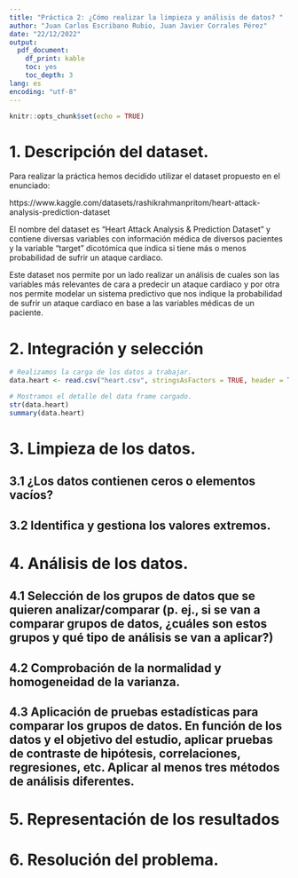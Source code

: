 ```yaml
---
title: "Práctica 2: ¿Cómo realizar la limpieza y análisis de datos? "
author: "Juan Carlos Escribano Rubio, Juan Javier Corrales Pérez"
date: "22/12/2022"
output:
  pdf_document:
    df_print: kable
    toc: yes
    toc_depth: 3
lang: es
encoding: "utf-8"
---
```


```r
knitr::opts_chunk$set(echo = TRUE)

```
\newpage

# 1. Descripción del dataset.

Para realizar la práctica hemos decidido utilizar el dataset propuesto en el enunciado:

https://www.kaggle.com/datasets/rashikrahmanpritom/heart-attack-analysis-prediction-dataset


El nombre del dataset es "Heart Attack Analysis & Prediction Dataset" y contiene diversas variables con información médica de diversos pacientes y la variable "target" dicotómica que indica si tiene más o menos probabilidad de sufrir un ataque cardiaco.

Este dataset nos permite por un lado realizar un análisis de cuales son las variables más relevantes de cara a predecir un ataque cardiaco y por otra nos permite modelar un sistema predictivo que nos indique la probabilidad de sufrir un ataque cardiaco en base a las variables médicas de un paciente.

# 2. Integración y selección

```r
# Realizamos la carga de los datos a trabajar.
data.heart <- read.csv("heart.csv", stringsAsFactors = TRUE, header = TRUE, sep=",")

# Mostramos el detalle del data frame cargado.
str(data.heart)
summary(data.heart)
```


# 3. Limpieza de los datos.

## 3.1 ¿Los datos contienen ceros o elementos vacíos?


## 3.2 Identifica y gestiona los valores extremos.

# 4. Análisis de los datos.

## 4.1 Selección de los grupos de datos que se quieren analizar/comparar (p. ej., si se van a comparar grupos de datos, ¿cuáles son estos grupos y qué tipo de análisis se van a aplicar?)



## 4.2 Comprobación de la normalidad y homogeneidad de la varianza.




## 4.3 Aplicación de pruebas estadísticas para comparar los grupos de datos. En función de los datos y el objetivo del estudio, aplicar pruebas de contraste de hipótesis, correlaciones, regresiones, etc. Aplicar al menos tres métodos de análisis diferentes.




# 5. Representación de los resultados



# 6. Resolución del problema.


